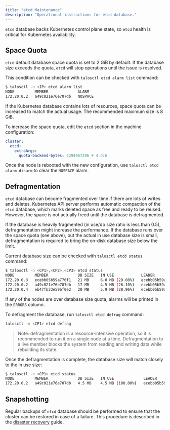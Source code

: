 ```yaml
---
title: "etcd Maintenance"
description: "Operational instructions for etcd database."
---
```


`etcd` database backs Kubernetes control plane state, so `etcd` health is critical for Kubernetes availability.

## Space Quota

`etcd` default database space quota is set to 2 GiB by default.
If the database size exceeds the quota, `etcd` will stop operations until the issue is resolved.

This condition can be checked with `talosctl etcd alarm list` command:

```bash
$ talosctl -n <IP> etcd alarm list
NODE         MEMBER             ALARM
172.20.0.2   a49c021e76e707db   NOSPACE
```

If the Kubernetes database contains lots of resources, space quota can be increased to match the actual usage.
The recommended maximum size is 8 GiB.

To increase the space quota, edit the `etcd` section in the machine configuration:

```yaml
cluster:
  etcd:
    extraArgs:
      quota-backend-bytes: 4294967296 # 4 GiB
```

Once the node is rebooted with the new configuration, use `talosctl etcd alarm disarm` to clear the `NOSPACE` alarm.

## Defragmentation

`etcd` database can become fragmented over time if there are lots of writes and deletes.
Kubernetes API server performs automatic compaction of the `etcd` database, which marks deleted space as free and ready to be reused.
However, the space is not actually freed until the database is defragmented.

If the database is heavily fragmented (in use/db size ratio is less than 0.5), defragmentation might increase the performance.
If the database runs over the space quota (see above), but the actual in use database size is small, defragmentation is required to bring the on-disk database size below the limit.

Current database size can be checked with `talosctl etcd status` command:

```bash
$ talosctl -n <CP1>,<CP2>,<CP3> etcd status
NODE         MEMBER             DB SIZE   IN USE            LEADER             RAFT INDEX   RAFT TERM   RAFT APPLIED INDEX   LEARNER   ERRORS
172.20.0.3   ecebb05b59a776f1   21 MB     6.0 MB (29.08%)   ecebb05b59a776f1   53391        4           53391                false
172.20.0.2   a49c021e76e707db   17 MB     4.5 MB (26.10%)   ecebb05b59a776f1   53391        4           53391                false
172.20.0.4   eb47fb33e59bf0e2   20 MB     5.9 MB (28.96%)   ecebb05b59a776f1   53391        4           53391                false
```

If any of the nodes are over database size quota, alarms will be printed in the `ERRORS` column.

To defragment the database, run `talosctl etcd defrag` command:

```bash
talosctl -n <CP1> etcd defrag
```

> Note: defragmentation is a resource-intensive operation, so it is recommended to run it on a single node at a time.
> Defragmentation to a live member blocks the system from reading and writing data while rebuilding its state.

Once the defragmentation is complete, the database size will match closely to the in use size:

```bash
$ talosctl -n <CP1> etcd status
NODE         MEMBER             DB SIZE   IN USE             LEADER             RAFT INDEX   RAFT TERM   RAFT APPLIED INDEX   LEARNER   ERRORS
172.20.0.2   a49c021e76e707db   4.5 MB    4.5 MB (100.00%)   ecebb05b59a776f1   56065        4           56065                false
```

## Snapshotting

Regular backups of `etcd` database should be performed to ensure that the cluster can be restored in case of a failure.
This procedure is described in the [disaster recovery](./disaster-recovery) guide.
